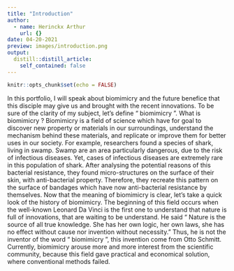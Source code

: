```yaml
---
title: "Introduction"
author:
  - name: Herinckx Arthur
    url: {}
date: 04-20-2021
preview: images/introduction.png
output:
  distill::distill_article:
    self_contained: false
---
```


```r
knitr::opts_chunk$set(echo = FALSE)
```

In this portfolio, I will speak about biomimicry and the future benefice that this disciple may give us and brought with the recent innovations. To be sure of the clarity of my subject, let’s define “ biomimicry ”. 
What is biomimicry ? Biomimicry is a field of science which have for goal to discover new property or materials in our surroundings, understand the mechanism behind these materials, and replicate or improve them for better uses in our society. For example, researchers found a species of shark, living in swamp. Swamp are an area particularly dangerous, due to the risk of infectious diseases. Yet, cases of infectious diseases  are extremely rare in this population of shark. After analysing the potential reasons of this bacterial resistance, they found micro-structures on the surface of their skin, with anti-bacterial property. Therefore, they recreate this pattern on the surface of bandages which have now anti-bacterial resistance by themselves. 
Now that the meaning of biomimicry is clear, let’s take a quick look of the history of biomimicry. The beginning of this field occurs when the well-known Leonard Da Vinci is the first one to understand  that nature is full of innovations, that are waiting to be understand. He said “ Nature is the source of all true knowledge. She has her own logic, her own laws, she has no effect without cause nor invention without necessity.” Thus, he is not the inventor of the word “ biomimicry ”, this invention come from Otto Schmitt. Currently, biomimicry arouse more and more interest from the scientific community, because this field gave practical and economical solution, where conventional methods failed. 

